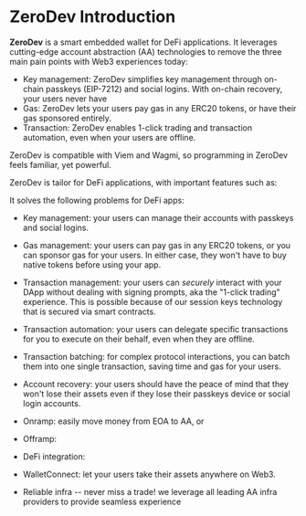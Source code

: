 # ZeroDev Introduction

**ZeroDev** is a smart embedded wallet for DeFi applications.  It leverages cutting-edge account abstraction (AA) technologies to remove the three main pain points with Web3 experiences today:

- Key management: ZeroDev simplifies key management through on-chain passkeys (EIP-7212) and social logins.  With on-chain recovery, your users never have 
- Gas: ZeroDev lets your users pay gas in any ERC20 tokens, or have their gas sponsored entirely.
- Transaction: ZeroDev enables 1-click trading and transaction automation, even when your users are offline.

ZeroDev is compatible with Viem and Wagmi, so programming in ZeroDev feels familiar, yet powerful.

ZeroDev is tailor for DeFi applications, with important features such as:



It solves the following problems for DeFi apps:

- Key management: your users can manage their accounts with passkeys and social logins.

- Gas management: your users can pay gas in any ERC20 tokens, or you can sponsor gas for your users.  In either case, they won't have to buy native tokens before using your app.

- Transaction management: your users can *securely* interact with your DApp without dealing with signing prompts, aka the "1-click trading" experience.  This is possible because of our session keys technology that is secured via smart contracts.

- Transaction automation: your users can delegate specific transactions for you to execute on their behalf, even when they are offline.

- Transaction batching: for complex protocol interactions, you can batch them into one single transaction, saving time and gas for your users.

- Account recovery: your users should have the peace of mind that they won't lose their assets even if they lose their passkeys device or social login accounts.

- Onramp: easily move money from EOA to AA, or

- Offramp:

- DeFi integration:

- WalletConnect: let your users take their assets anywhere on Web3.

- Reliable infra -- never miss a trade!   we leverage all leading AA infra providers to provide seamless experience